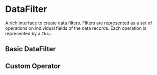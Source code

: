 
# DataFilter

A rich interface to create data filters. Filters are represented as a set of operations on individual fields of the data records. Each operation is represented by a `Chip`.

## Basic DataFilter


<CodeExample src={srcBasic}>
  <Basic />
</CodeExample>

## Custom Operator


<CodeExample src={srcCustomOperator}>
  <CustomOperator />
</CodeExample>
